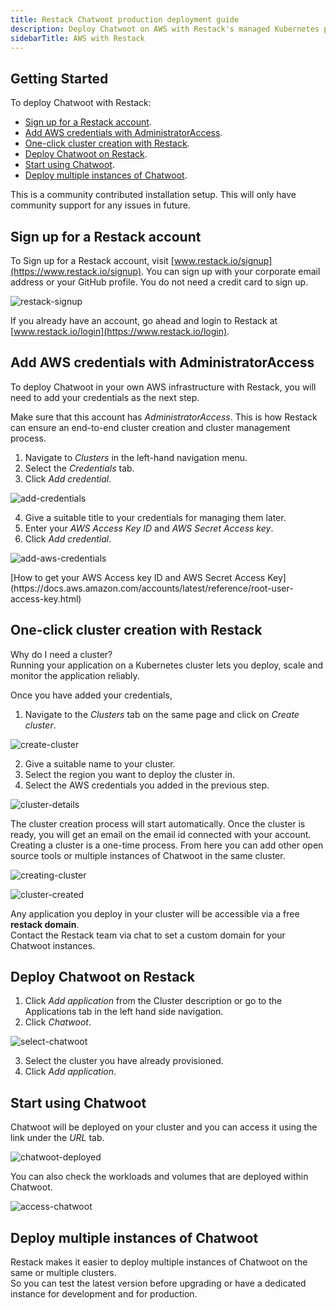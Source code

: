 ```yaml
---
title: Restack Chatwoot production deployment guide
description: Deploy Chatwoot on AWS with Restack's managed Kubernetes platform
sidebarTitle: AWS with Restack
---
```


## Getting Started

To deploy Chatwoot with Restack:

- [Sign up for a Restack account](#sign-up-for-a-restack-account).
- [Add AWS credentials with AdministratorAccess](#add-aws-credentials-with-administratoraccess).
- [One-click cluster creation with Restack](#one-click-cluster-creation-with-restack).
- [Deploy Chatwoot on Restack](#deploy-chatwoot-on-restack).
- [Start using Chatwoot](#start-using-chatwoot).
- [Deploy multiple instances of Chatwoot](#deploy-multiple-instances-of-chatwoot).

<Note>
This is a community contributed installation setup. This will only have community support for any issues in future.
</Note>

## Sign up for a Restack account

To Sign up for a Restack account, visit [www.restack.io/signup](https://www.restack.io/signup). You can sign up with your corporate email address or your GitHub profile. You do not need a credit card to sign up.

![restack-signup](/self-hosted/images/restack-sign-up.png)

If you already have an account, go ahead and login to Restack at [www.restack.io/login](https://www.restack.io/login).

## Add AWS credentials with AdministratorAccess

To deploy Chatwoot in your own AWS infrastructure with Restack, you will need to add your credentials as the next step.

Make sure that this account has *AdministratorAccess*. This is how Restack can ensure an end-to-end cluster creation and cluster management process.

1. Navigate to *Clusters* in the left-hand navigation menu.
2. Select the *Credentials* tab.
3. Click *Add credential*.

![add-credentials](/self-hosted/images/Add_credentials.png)

4. Give a suitable title to your credentials for managing them later.
5. Enter your *AWS Access Key ID* and *AWS Secret Access key*.
6. Click *Add credential*.

![add-aws-credentials](/self-hosted/images/Add_AWS_Creds.png)

<Tip>
[How to get your AWS Access key ID and AWS Secret Access Key](https://docs.aws.amazon.com/accounts/latest/reference/root-user-access-key.html)
</Tip>

## One-click cluster creation with Restack

<Tip>
Why do I need a cluster?<br/>
Running your application on a Kubernetes cluster lets you deploy, scale and monitor the application reliably.
</Tip>

Once you have added your credentials,

1. Navigate to the *Clusters* tab on the same page and click on *Create cluster*.

![create-cluster](/self-hosted/images/Create_cluster.png)

2. Give a suitable name to your cluster.
3. Select the region you want to deploy the cluster in.
4. Select the AWS credentials you added in the previous step.

![cluster-details](/self-hosted/images/Cluster_details.png)

The cluster creation process will start automatically. Once the cluster is ready, you will get an email on the email id connected with your account.<br/>Creating a cluster is a one-time process. From here you can add other open source tools or multiple instances of Chatwoot in the same cluster.

![creating-cluster](/self-hosted/images/Creating_cluster.png)

![cluster-created](/self-hosted/images/Cluster_created.png)

Any application you deploy in your cluster will be accessible via a free **restack domain**.<br/>Contact the Restack team via chat to set a custom domain for your Chatwoot instances.

## Deploy Chatwoot on Restack

1. Click *Add application* from the Cluster description or go to the Applications tab in the left hand side navigation.
2. Click *Chatwoot*.

![select-chatwoot](/self-hosted/images/Select_Chatwoot.png)

3. Select the cluster you have already provisioned.
4. Click *Add application*.

## Start using Chatwoot

Chatwoot will be deployed on your cluster and you can access it using the link under the *URL* tab.

![chatwoot-deployed](/self-hosted/images/Chatwoot_deployed.png)

You can also check the workloads and volumes that are deployed within Chatwoot.

![access-chatwoot](/self-hosted/images/Chatwoot_access.png)

## Deploy multiple instances of Chatwoot

Restack makes it easier to deploy multiple instances of Chatwoot on the same or multiple clusters.<br/>So you can test the latest version before upgrading or have a dedicated instance for development and for production. 